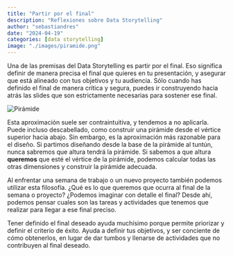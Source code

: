 ```yaml
---
title: "Partir por el final"
description: "Reflexiones sobre Data Storytelling"
author: "sebastiandres"
date: "2024-04-19"
categories: [data storytelling]
image: "./images/piramide.png"
---
```


Una de las premisas del Data Storytelling es partir por el final. Eso significa definir de manera precisa el final que quieres en tu presentación, y asegurar que está alineado con tus objetivos y tu audiencia. Sólo cuando has definido el final de manera crítica y segura, puedes ir construyendo hacia atrás las slides que son estrictamente necesarias para sostener ese final.

![](./images/piramide.png "Pirámide")

Esta aproximación suele ser contraintuitiva, y tendemos a no aplicarla. Puede incluso descabellado, como construir una pirámide desde el vértice superior hacia abajo. Sin embargo, es la aproximación más razonable para el diseño. Si partimos diseñando desde la base de la pirámide al tuntún, nunca sabremos que altura tendrá la pirámide. Si sabemos a que altura **queremos** que esté el vértice de la pirámide, podemos calcular todas las otras dimensiones y construir la pirámide adecuada.

Al enfrentar una semana de trabajo o un nuevo proyecto también podemos utilizar esta filosofía. ¿Qué es lo que queremos que ocurra al final de la semana o proyecto? ¿Podemos imaginar con detalle el final? Desde ahí, podemos pensar cuales son las tareas y actividades que tenemos que realizar para llegar a ese final preciso. 

Tener definido el final deseado ayuda muchísimo porque permite priorizar y definir el criterio de éxito. Ayuda a definir tus objetivos, y ser conciente de cómo obtenerlos, en lugar de dar tumbos y llenarse de actividades que no contribuyen al final deseado.